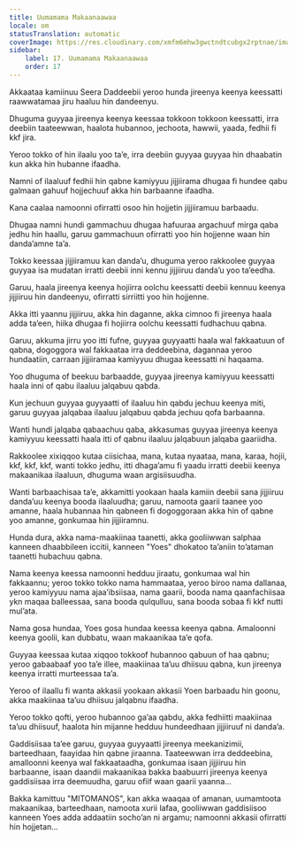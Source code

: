 ```yaml
---
title: Uumamama Makaanaawaa
locale: om
statusTranslation: automatic
coverImage: https://res.cloudinary.com/xmfm6mhw3gwctndtcubgx2rptnae/image/upload/v1740468922/small_cover_tratado_de_psicologia_revolucionaria_a4c0dca4e0.webp
sidebar:
    label: 17. Uumamama Makaanaawaa
    order: 17
---
```

Akkaataa kamiinuu Seera Daddeebii yeroo hunda jireenya keenya keessatti raawwatamaa jiru haaluu hin dandeenyu.

Dhuguma guyyaa jireenya keenya keessaa tokkoon tokkoon keessatti, irra deebiin taateewwan, haalota hubannoo, jechoota, hawwii, yaada, fedhii fi kkf jira.

Yeroo tokko of hin ilaalu yoo ta’e, irra deebiin guyyaa guyyaa hin dhaabatin kun akka hin hubanne ifaadha.

Namni of ilaaluuf fedhii hin qabne kamiyyuu jijjiirama dhugaa fi hundee qabu galmaan gahuuf hojjechuuf akka hin barbaanne ifaadha.

Kana caalaa namoonni ofirratti osoo hin hojjetin jijjiiramuu barbaadu.

Dhugaa namni hundi gammachuu dhugaa hafuuraa argachuuf mirga qaba jedhu hin haallu, garuu gammachuun ofirratti yoo hin hojjenne waan hin danda’amne ta’a.

Tokko keessaa jijjiiramuu kan danda’u, dhuguma yeroo rakkoolee guyyaa guyyaa isa mudatan irratti deebii inni kennu jijjiiruu danda’u yoo ta’eedha.

Garuu, haala jireenya keenya hojiirra oolchu keessatti deebii kennuu keenya jijjiiruu hin dandeenyu, ofirratti sirriitti yoo hin hojjenne.

Akka itti yaannu jijjiiruu, akka hin daganne, akka cimnoo fi jireenya haala adda ta’een, hiika dhugaa fi hojiirra oolchu keessatti fudhachuu qabna.

Garuu, akkuma jirru yoo itti fufne, guyyaa guyyaatti haala wal fakkaatuun of qabna, dogoggora wal fakkaataa irra deddeebina, dagannaa yeroo hundaatiin, carraan jijjiiramaa kamiyyuu dhugaa keessatti ni haqaama.

Yoo dhuguma of beekuu barbaadde, guyyaa jireenya kamiyyuu keessatti haala inni of qabu ilaaluu jalqabuu qabda.

Kun jechuun guyyaa guyyaatti of ilaaluu hin qabdu jechuu keenya miti, garuu guyyaa jalqabaa ilaaluu jalqabuu qabda jechuu qofa barbaanna.

Wanti hundi jalqaba qabaachuu qaba, akkasumas guyyaa jireenya keenya kamiyyuu keessatti haala itti of qabnu ilaaluu jalqabuun jalqaba gaariidha.

Rakkoolee xixiqqoo kutaa ciisichaa, mana, kutaa nyaataa, mana, karaa, hojii, kkf, kkf, kkf, wanti tokko jedhu, itti dhaga’amu fi yaadu irratti deebii keenya makaanikaa ilaaluun, dhuguma waan argisiisuudha.

Wanti barbaachisaa ta’e, akkamitti yookaan haala kamiin deebii sana jijjiiruu danda’uu keenya booda ilaaluudha; garuu, namoota gaarii taanee yoo amanne, haala hubannaa hin qabneen fi dogoggoraan akka hin of qabne yoo amanne, gonkumaa hin jijjiiramnu.

Hunda dura, akka nama-maakiinaa taanetti, akka gooliiwwan salphaa kanneen dhaabbileen iccitii, kanneen "Yoes" dhokatoo ta’aniin to’ataman taanetti hubachuu qabna.

Nama keenya keessa namoonni hedduu jiraatu, gonkumaa wal hin fakkaannu; yeroo tokko tokko nama hammaataa, yeroo biroo nama dallanaa, yeroo kamiyyuu nama ajaa’ibsiisaa, nama gaarii, booda nama qaanfachiisaa ykn maqaa balleessaa, sana booda qulqulluu, sana booda sobaa fi kkf nutti mul’ata.

Nama gosa hundaa, Yoes gosa hundaa keessa keenya qabna. Amaloonni keenya goolii, kan dubbatu, waan makaanikaa ta’e qofa.

Guyyaa keessaa kutaa xiqqoo tokkoof hubannoo qabuun of haa qabnu; yeroo gabaabaaf yoo ta’e illee, maakiinaa ta’uu dhiisuu qabna, kun jireenya keenya irratti murteessaa ta’a.

Yeroo of ilaallu fi wanta akkasii yookaan akkasii Yoen barbaadu hin goonu, akka maakiinaa ta’uu dhiisuu jalqabnu ifaadha.

Yeroo tokko qofti, yeroo hubannoo ga’aa qabdu, akka fedhiitti maakiinaa ta’uu dhiisuuf, haalota hin mijanne hedduu hundeedhaan jijjiiruuf ni danda’a.

Gaddisiisaa ta’ee garuu, guyyaa guyyaatti jireenya meekanizimii, barteedhaan, faayidaa hin qabne jiraanna. Taateewwan irra deddeebina, amalloonni keenya wal fakkaataadha, gonkumaa isaan jijjiiruu hin barbaanne, isaan daandii makaanikaa bakka baabuurri jireenya keenya gaddisiisaa irra deemuudha, garuu ofiif waan gaarii yaanna...

Bakka kamittuu "MITOMANOS", kan akka waaqaa of amanan, uumamtoota makaanikaa, barteedhaan, namoota xurii lafaa, gooliiwwan gaddisiisoo kanneen Yoes adda addaatiin socho’an ni argamu; namoonni akkasii ofirratti hin hojjetan...

